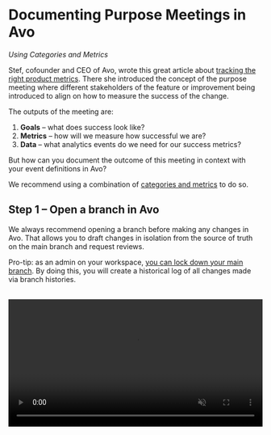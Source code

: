 # Documenting Purpose Meetings in Avo

_Using Categories and Metrics_

Stef, cofounder and CEO of Avo, wrote this great article about [tracking the right product metrics](https://www.avo.app/blog/tracking-the-right-product-metrics). There she introduced the concept of the purpose meeting where different stakeholders of the feature or improvement being introduced to align on how to measure the success of the change.

The outputs of the meeting are:

1. **Goals** – what does success look like?
2. **Metrics** – how will we measure how successful we are?
3. **Data** – what analytics events do we need for our success metrics?

But how can you document the outcome of this meeting in context with your event definitions in Avo?

We recommend using a combination of [categories and metrics](/data-design/organizing-metrics-and-events#a-namecategoriesa-categories) to do so.

## <a name="step-1-open-a-branch"></a> Step 1 – Open a branch in Avo

We always recommend opening a branch before making any changes in Avo. That allows you to draft changes in isolation from the source of truth on the main branch and request reviews.

Pro-tip: as an admin on your workspace, [you can lock down your main branch](https://www.avo.app/blog/product-announcement-built-for-collaboration). By doing this, you will create a historical log of all changes made via branch histories.

<br />
<video
  controls
  loop
  muted
  width="100%"
  autoPlay
  src={'/images/best-practices/day-to-day-workflow/open-branch.mp4'}
  alt="Opening a branch"
/>
_Example: Opening a branch_

## <a name="step-2-find-create-the-relevant-category"></a> Step 2 – Find or create the relevant category

We recommend using categories to organize your metrics and events. Categories normally represent a feature, a set of related features or important user flows.

We recommend picking a single category to document the results from the purpose meeting. The feature or improvement that you are making could of course be related to more than one, so simply pick the one that you feel like is the most relevant one.

<br />
<video
  controls
  loop
  muted
  width="100%"
  autoPlay
  src={
    '/images/best-practices/documenting-purpose-meetings-in-avo/create-category.mp4'
  }
  alt="Creating a category"
/>

_Example: Creating a category_

## <a name="step-3-document-your-goals-and-discussions"></a> Step 3 – Document your goals and discussions

Here you have the flexibility to format your goals and discussions as you like. We like to document important findings such as the topic of the meeting, the problem that the feature or improvement is addressing, and of course the goals.

Here’s an example of what we documented following a purpose meeting about our collaborators feature:

<br />
<center>
  <img
    src={
      '/images/best-practices/documenting-purpose-meetings-in-avo/purpose-meeting-in-category-description.png'
    }
    width="75%"
    alt="Metric example"
  />
</center>

_Example: Goals and discussions in category description field_

## <a name="step-4-add-your-metrics"></a> Step 4 – Add your metrics

Define your metric in the category (you can also add it to other categories if you want!). Currently you can define four types of metrics: funnel, segmentation, proportion and retention. This will help you remember how you intended to structure your metric in your analytics platform later, and for other people to easily do it themselves. We love self-serve analytics culture!

<br />
<center>
  <img
    src={'/images/best-practices/day-to-day-workflow/metric-example.png'}
    width="75%"
    alt="Metric example"
  />
</center>

_Example: Metric definition_

## <a name="step-5-add-your-events"></a> Step 5 – Add your events

Finally you are ready to add your events and structure them the way you need to for your success metrics. You can do this from either the metrics view (to help you understand which properties you need to filter or segment by) or directly in the category view.

And here’s an example of the final result:

<br />
<center>
  <img
    src={'/images/best-practices/day-to-day-workflow/category-example.png'}
    width="75%"
    alt="Purpose meeting example"
  />
</center>

_Example: Purpose meeting outcome_

Thoroughly documenting your Purpose Meeting outcomes and conversations is one critical step in making sure your product and analytics data stands the test of time. Sure, it’s just another step in the pipeline now, but think how much easier it will be to onboard a new team member, or to iterate on analytic choices in the future. Your data quality will thank you!

With Avo you create this single source of truth to future-proof the insights in your product analytics to create reliable data now and tomorrow. [Start using Avo today to create better data practices for tomorrow](https://www.avo.app/onboarding).

